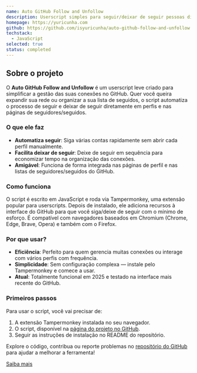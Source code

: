 ```yaml
---
name: Auto GitHub Follow and Unfollow
description: Userscript simples para seguir/deixar de seguir pessoas diretamente no perfil do GitHub e nas páginas de seguidores/seguidos.
homepage: https://yuricunha.com
github: https://github.com/isyuricunha/auto-github-follow-and-unfollow
techstack:
  - JavaScript
selected: true
status: completed
---
```


## Sobre o projeto

O **Auto GitHub Follow and Unfollow** é um userscript leve criado para simplificar a gestão das suas conexões no GitHub. Quer você queira expandir sua rede ou organizar a sua lista de seguidos, o script automatiza o processo de seguir e deixar de seguir diretamente em perfis e nas páginas de seguidores/seguidos.

### O que ele faz

- **Automatiza seguir**: Siga várias contas rapidamente sem abrir cada perfil manualmente.
- **Facilita deixar de seguir**: Deixe de seguir em sequência para economizar tempo na organização das conexões.
- **Amigável**: Funciona de forma integrada nas páginas de perfil e nas listas de seguidores/seguidos do GitHub.

### Como funciona

O script é escrito em JavaScript e roda via Tampermonkey, uma extensão popular para userscripts. Depois de instalado, ele adiciona recursos à interface do GitHub para que você siga/deixe de seguir com o mínimo de esforço. É compatível com navegadores baseados em Chromium (Chrome, Edge, Brave, Opera) e também com o Firefox.

### Por que usar?

- **Eficiência**: Perfeito para quem gerencia muitas conexões ou interage com vários perfis com frequência.
- **Simplicidade**: Sem configuração complexa — instale pelo Tampermonkey e comece a usar.
- **Atual**: Totalmente funcional em 2025 e testado na interface mais recente do GitHub.

### Primeiros passos

Para usar o script, você vai precisar de:
1. A extensão Tampermonkey instalada no seu navegador.
2. O script, disponível na [página do projeto no GitHub](https://github.com/isyuricunha/auto-github-follow-and-unfollow).
3. Seguir as instruções de instalação no README do repositório.

Explore o código, contribua ou reporte problemas no [repositório do GitHub](https://github.com/isyuricunha/auto-github-follow-and-unfollow) para ajudar a melhorar a ferramenta!

[Saiba mais](https://github.com/isyuricunha/auto-github-follow-and-unfollow)